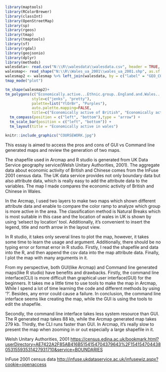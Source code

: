 ```{r}
library(maptools)
library(RColorBrewer)
library(classInt)
library(OpenStreetMap)
library(sp)
library(rgeos)
library(tmap)
library(tmaptools)
library(sf)
library(rgdal)
library(geojsonio)
library(dplyr)
library(methods)
walesdata<- read.csv("N:\\R\\walesdata\\walesdata.csv", header = TRUE, sep = ",")
walesmap<- read_shape("N:\\R\\Wales_ua_2001\\wales_ua_2001.shp", as.sf = TRUE)
walesmap2 <- walesmap %>% left_join(walesdata, by = c("label" = "GEO_CODE"))
tmap_mode("plot")

tm_shape(walesmap2)+
tm_polygons(c("Economically.active...Ethnic.group..England.and.Wales....White...British...Unit...People", "Economically.active...Ethnic.group..England.and.Wales....Chinese.or.Other.Ethnic.Group...Chinese...Unit...People"), 
            style=c("jenks", "pretty"),
            palette=list("YlOrBr", "Purples"),
            auto.palette.mapping=FALSE,
            title=c("Economically active of British", "Economically active of Chinese"))+
  tm_compass(position = c("left", "bottom"),type = "arrow") + 
  tm_scale_bar(position = c("left", "bottom")) +
  tm_layout(title = "Economically active in wales")


```

```{r}
knitr::include_graphics("COURSEWORK.jpg")
```

This essay is aimed to access the pros and cons of GUI vs Command line generated maps and review the generation of two maps.

The shapefile used in Arcmap and R studio is generated from UK Data Service geography service(Welsh Unitary Authorities, 2001). The aggregate data about economic activity of British and Chinese comes from the InFuse 2001 census data. The UK data service provides not only boundary data but also attribute data, which is really easy to add the attribute data to the variables. The map I made compares the economic activity of British and Chinese in Wales.

In the Arcmap, I used two layers to make two maps which shown different attribute data and enable to compare the color ramp to analyze which group is more active in the area. The classification method is Natural Breaks which is most suitable in this case and the location of wales in UK is shown by using ‘selsect by location’ tool. Additionally, it’s convenient to insert the legend, title and north arrow in the layout view. 

In R studio, it takes only several lines to plot the map, however, it takes some time to learn the usage and argument. Additionally, there should be no typing error or format error in R studio. Firstly, I read the shapefile and data into the R, and then append the csv data into the map attribute data. Finally, I plot the map with many arguments in it.

From my perspective, both GUI(like Arcmap) and Command line generated maps(like R studio) have benefits and drawbacks. Firstly, the command line interface(CLI) is more difficult than graphical user interface(GUI) for the beginners. It takes me a little time to use tools to make the map in Arcmap, While I spend a lot of time learning the code and different methods by using ‘?’. Besides, any error could cause a failure. In conclusion, the command line interface seems like creating the map, while the GUI is using the tools to edit the shapefile. 

Secondly, the command line interface takes less system resource than GUI. The R generated map takes 88 kb, while the Arcmap generated map takes 279 kb. Thirdly, the CLI runs faster than GUI. In Arcmap, it’s really slow to present the map when zooming in or out especially a large shapefile in it.





Welsh Unitary Authorities, 2001 <https://census.edina.ac.uk/bookmark.html?userDirectory=AE7422A2F85AB416B5154154704379643%2F15415470443805315593531427931710&service=BOUNDARIES>

InFuse 2001 census data <http://infuse.ukdataservice.ac.uk/infusewiz.aspx?cookie=openaccess>




